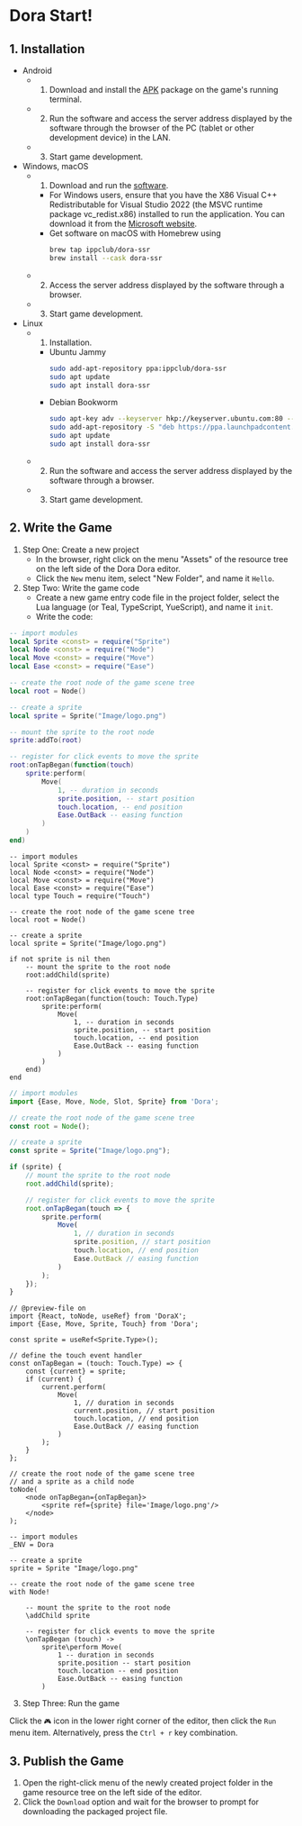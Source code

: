 
# Dora Start!

## 1. Installation

- Android
	- 1. Download and install the [APK](https://github.com/ippclub/Dora-SSR/releases/latest) package on the game's running terminal.
	- 2. Run the software and access the server address displayed by the software through the browser of the PC (tablet or other development device) in the LAN.
	- 3. Start game development.
- Windows, macOS
	- 1. Download and run the [software](https://github.com/ippclub/Dora-SSR/releases/latest).
		- For Windows users, ensure that you have the X86 Visual C++ Redistributable for Visual Studio 2022 (the MSVC runtime package vc_redist.x86) installed to run the application. You can download it from the [Microsoft website](https://learn.microsoft.com/en-us/cpp/windows/latest-supported-vc-redist?view=msvc-170).
		- Get software on macOS with Homebrew using
			```sh
			brew tap ippclub/dora-ssr
			brew install --cask dora-ssr
			```
	- 2. Access the server address displayed by the software through a browser.
	- 3. Start game development.
- Linux
	- 1. Installation.
		- Ubuntu Jammy
			```sh
			sudo add-apt-repository ppa:ippclub/dora-ssr
			sudo apt update
			sudo apt install dora-ssr
			```
		- Debian Bookworm
			```sh
			sudo apt-key adv --keyserver hkp://keyserver.ubuntu.com:80 --recv-keys 9C7705BF
			sudo add-apt-repository -S "deb https://ppa.launchpadcontent.net/ippclub/dora-ssr/ubuntu jammy main"
			sudo apt update
			sudo apt install dora-ssr
			```
	- 2. Run the software and access the server address displayed by the software through a browser.
	- 3. Start game development.

## 2. Write the Game

1. Step One: Create a new project
	- In the browser, right click on the menu "Assets" of the resource tree on the left side of the Dora Dora editor.
	- Click the `New` menu item, select "New Folder", and name it `Hello`.
2. Step Two: Write the game code
	- Create a new game entry code file in the project folder, select the Lua language (or Teal, TypeScript, YueScript), and name it `init`.
	- Write the code:

<Tabs groupId="language-select">
<TabItem value="lua" label="Lua">

```lua title="Hello/init.lua"
-- import modules
local Sprite <const> = require("Sprite")
local Node <const> = require("Node")
local Move <const> = require("Move")
local Ease <const> = require("Ease")

-- create the root node of the game scene tree
local root = Node()

-- create a sprite
local sprite = Sprite("Image/logo.png")

-- mount the sprite to the root node
sprite:addTo(root)

-- register for click events to move the sprite
root:onTapBegan(function(touch)
	sprite:perform(
		Move(
			1, -- duration in seconds
			sprite.position, -- start position
			touch.location, -- end position
			Ease.OutBack -- easing function
		)
	)
end)
```

</TabItem>
<TabItem value="tl" label="Teal">

```tl title="Hello/init.tl"
-- import modules
local Sprite <const> = require("Sprite")
local Node <const> = require("Node")
local Move <const> = require("Move")
local Ease <const> = require("Ease")
local type Touch = require("Touch")

-- create the root node of the game scene tree
local root = Node()

-- create a sprite
local sprite = Sprite("Image/logo.png")

if not sprite is nil then
	-- mount the sprite to the root node
	root:addChild(sprite)

	-- register for click events to move the sprite
	root:onTapBegan(function(touch: Touch.Type)
		sprite:perform(
			Move(
				1, -- duration in seconds
				sprite.position, -- start position
				touch.location, -- end position
				Ease.OutBack -- easing function
			)
		)
	end)
end
```

</TabItem>
<TabItem value="ts" label="TypeScript">

```ts title="Hello/init.ts"
// import modules
import {Ease, Move, Node, Slot, Sprite} from 'Dora';

// create the root node of the game scene tree
const root = Node();

// create a sprite
const sprite = Sprite("Image/logo.png");

if (sprite) {
	// mount the sprite to the root node
	root.addChild(sprite);

	// register for click events to move the sprite
	root.onTapBegan(touch => {
		sprite.perform(
			Move(
				1, // duration in seconds
				sprite.position, // start position
				touch.location, // end position
				Ease.OutBack // easing function
			)
		);
	});
}
```

</TabItem>
<TabItem value="tsx" label="TSX">

```tsx title="Hello/init.tsx"
// @preview-file on
import {React, toNode, useRef} from 'DoraX';
import {Ease, Move, Sprite, Touch} from 'Dora';

const sprite = useRef<Sprite.Type>();

// define the touch event handler
const onTapBegan = (touch: Touch.Type) => {
	const {current} = sprite;
	if (current) {
		current.perform(
			Move(
				1, // duration in seconds
				current.position, // start position
				touch.location, // end position
				Ease.OutBack // easing function
			)
		);
	}
};

// create the root node of the game scene tree
// and a sprite as a child node
toNode(
	<node onTapBegan={onTapBegan}>
		<sprite ref={sprite} file='Image/logo.png'/>
	</node>
);
```

</TabItem>
<TabItem value="yue" label="YueScript">

```yue title="Hello/init.yue"
-- import modules
_ENV = Dora

-- create a sprite
sprite = Sprite "Image/logo.png"

-- create the root node of the game scene tree
with Node!

	-- mount the sprite to the root node
	\addChild sprite

	-- register for click events to move the sprite
	\onTapBegan (touch) ->
		sprite\perform Move(
			1 -- duration in seconds
			sprite.position -- start position
			touch.location -- end position
			Ease.OutBack -- easing function
		)
```

</TabItem>
</Tabs>

3. Step Three: Run the game

Click the `🎮` icon in the lower right corner of the editor, then click the `Run` menu item. Alternatively, press the `Ctrl + r` key combination.

## 3. Publish the Game

1. Open the right-click menu of the newly created project folder in the game resource tree on the left side of the editor.
2. Click the `Download` option and wait for the browser to prompt for downloading the packaged project file.
